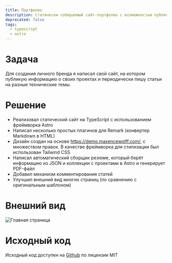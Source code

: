 ```yaml
---
title: Портфолио
description: Статически собираемый сайт-портфолио с возможностью публикации статей
deprecated: false
tags:
  - typescript
  - astro
---
```



# Задача

Для создания личного бренда я написал свой сайт, на котором публикую информацию о своих проектах и периодически пишу статьи на разные технические темы.

# Решение

- Реализовал статический сайт на TypeScript с использованием фреймворка Astro
- Написал несколько простых плагинов для Remark (конвертер Markdown в HTML)
- Дизайн создан на основе https://demo.maxencewolff.com/, с множеством правок. В качестве фреймворка для стилизации был использован Tailwind CSS
- Написал автоматический сборщик резюме, который берёт информацию из JSON и коллекции с проектами в Astro и генерирует PDF-файл
- Добавил механизм комментирования статей
- Улучшил внешний вид многих страниц (по сравнению с оригинальным шаблоном)

# Внешний вид

<Image src={home} alt="Главная страница"/>

# Исходный код

Исходный код доступен на [Github](https://github.com/dadyarri/portfolio) по лицензии MIT